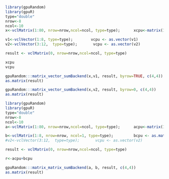 <!--
%\VignetteEngine{knitr::knitr}
%\VignetteIndexEntry{matrix_add_vector}
-->


```r
library(gpuRandom)
library(gpuR)
type="double"
nrow<-8
ncol<-10
x<-vclMatrix(1:80, nrow=nrow,ncol=ncol, type=type);      xcpu<-matrix(1:80, nrow=nrow,ncol=ncol)

v1<-vclVector(1:8, type=type);        vcpu <- as.vector(v1)
v2<-vclVector(3:12,  type=type);       vcpu <- as.vector(v2)

result <- vclMatrix(0, nrow=nrow,ncol=ncol, type=type)

xcpu 
vcpu

gpuRandom:::matrix_vector_sumBackend(x,v1, result, byrow=TRUE, c(4,4))
as.matrix(result)

gpuRandom:::matrix_vector_sumBackend(x,v2, result, byrow=0, c(4,4))
as.matrix(result)
```





```r
library(gpuRandom)
library(gpuR)
type="double"
nrow<-8
ncol<-10
a<-vclMatrix(1:80, nrow=nrow,ncol=ncol, type=type);      acpu<-matrix(1:80, nrow=nrow,ncol=ncol)

b<-vclMatrix(1:8, nrow=nrow, ncol=1, type=type);         bcpu <- as.matrix(b)
#v2<-vclVector(3:12,  type=type);       vcpu <- as.vector(v2)

result <- vclMatrix(0, nrow=nrow,ncol=ncol, type=type)

r<-acpu+bcpu

gpuRandom:::matrix_matrix_sumBackend(a, b, result, c(4,4))
as.matrix(result)


```